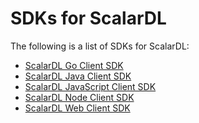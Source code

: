 # SDKs for ScalarDL

The following is a list of SDKs for ScalarDL:

- [ScalarDL Go Client SDK](scalardl-go-client-sdk/README.mdx)
- [ScalarDL Java Client SDK](scalardl-java-client-sdk/README.mdx)
- [ScalarDL JavaScript Client SDK](scalardl-javascript-sdk-base/README.mdx)
- [ScalarDL Node Client SDK](scalardl-node-client-sdk/README.mdx)
- [ScalarDL Web Client SDK](scalardl-web-client-sdk/README.mdx)
